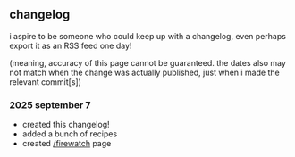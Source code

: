 ## changelog

<section className="content">

i aspire to be someone who could keep up with a changelog, even perhaps export it as an RSS feed one day!

(meaning, accuracy of this page cannot be guaranteed. the dates also may not match when the change was actually published, just when i made the relevant commit[s])

### 2025 september 7

- created this changelog!
- added a bunch of recipes
- created [/firewatch](firewatch) page

</section>
